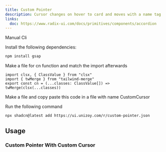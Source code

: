 ```yaml
---
title: Custom Pointer
description: Cursor changes on hover to card and moves with a name tag with random color each time.
links:
  doc: https://www.radix-ui.com/docs/primitives/components/accordion
---
```


<ComponentPreview
  name="custom-pointer-demo"
  className="[&_.preview>[data-orientation=vertical]]:sm:max-w-[70%]"
/>

<CodeTabs>

<TabsList>
  <TabsTrigger value="manual">Manual</TabsTrigger>
  <TabsTrigger value="cli">Cli</TabsTrigger>
</TabsList>

<TabsContent value="manual">

<Steps>

<Step>Install the following dependencies:</Step>

```bash
npm install gsap
```

<Step>Make a file for cn function and match the import afterwards</Step>

```tsx
import clsx, { ClassValue } from "clsx"
import { twMerge } from "tailwind-merge"
export const cn = (...classes: ClassValue[]) => twMerge(clsx(...classes))
```

<Step>
  Make a file and copy paste this code in a file with name CustomCursor
</Step>

<ComponentSource name="custom-pointer" />

</Steps>

</TabsContent>

<TabsContent value="cli">

<Steps>

<Step>Run the following command </Step>

```bash
npx shadcn@latest add https://ui.unizoy.com/r/custom-pointer.json
```

</Steps>

</TabsContent>

</CodeTabs>

## Usage

### Custom Pointer With Custom Cursor

<ComponentPreview name="custom-pointer-custom-cursor" />
